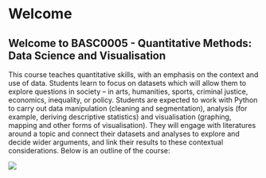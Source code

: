 # Welcome {.unnumbered}

## Welcome to BASC0005 - Quantitative Methods: Data Science and Visualisation

This course teaches quantitative skills, with an emphasis on the context and use of data. Students learn to focus on datasets which will allow them to explore questions in society – in arts, humanities, sports, criminal justice, economics, inequality, or policy. Students are expected to work with Python to carry out data manipulation (cleaning and segmentation), analysis (for example, deriving descriptive statistics) and visualisation (graphing, mapping and other forms of visualisation). They will engage with literatures around a topic and connect their datasets and analyses to explore and decide wider arguments, and link their results to these contextual considerations. Below is an outline of the course: 

![](outline.png) 

